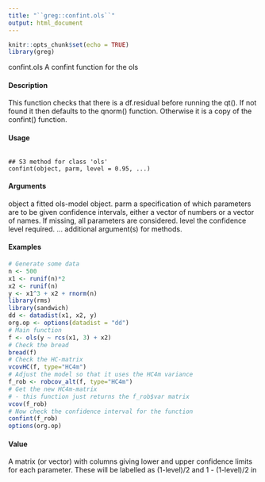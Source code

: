 ```yaml
---
title: "``greg::confint.ols``"
output: html_document
---
```


```r
knitr::opts_chunk$set(echo = TRUE)
library(greg)
```

confint.ols A confint function for the ols

#### Description 

This function checks that there is a df.residual before running the qt(). If not found it then defaults
to the qnorm() function. Otherwise it is a copy of the confint() function.

#### Usage
<pre><code>
## S3 method for class 'ols'
confint(object, parm, level = 0.95, ...)
</code></pre>

#### Arguments
object a fitted ols-model object.
parm a specification of which parameters are to be given confidence intervals, either
a vector of numbers or a vector of names. If missing, all parameters are considered.
level the confidence level required.
... additional argument(s) for methods.

#### Examples
```r
# Generate some data
n <- 500
x1 <- runif(n)*2
x2 <- runif(n)
y <- x1^3 + x2 + rnorm(n)
library(rms)
library(sandwich)
dd <- datadist(x1, x2, y)
org.op <- options(datadist = "dd")
# Main function
f <- ols(y ~ rcs(x1, 3) + x2)
# Check the bread
bread(f)
# Check the HC-matrix
vcovHC(f, type="HC4m")
# Adjust the model so that it uses the HC4m variance
f_rob <- robcov_alt(f, type="HC4m")
# Get the new HC4m-matrix
# - this function just returns the f_rob$var matrix
vcov(f_rob)
# Now check the confidence interval for the function
confint(f_rob)
options(org.op)
```




#### Value
A matrix (or vector) with columns giving lower and upper confidence limits for each parameter.
These will be labelled as (1-level)/2 and 1 - (1-level)/2 in

